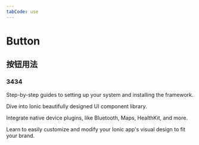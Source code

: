 ```yaml
---
tabCode: use
---
```


# Button

## 按钮用法
### 3434

<DocsCards>
    <DocsCard
        header="Installation Guide"
        href="/intro/cli"
        icon="/icons/guide-installation-icon.svg"
        hoverIcon="/icons/guide-installation-icon-hover.svg"
    >
        <p>Step-by-step guides to setting up your system and installing the framework.</p>
    </DocsCard>
    <DocsCard
        header="UI Components"
        href="/components"
        icon="/icons/guide-components-icon.svg"
        hoverIcon="/icons/guide-components-icon-hover.svg"
    >
        <p>Dive into Ionic beautifully designed UI component library.</p>
    </DocsCard>
    <DocsCard
        header="Native Functionality"
        href="/native"
        icon="/icons/guide-native-icon.svg"
        hoverIcon="/icons/guide-native-icon-hover.svg"
    >
        <p>Integrate native device plugins, like Bluetooth, Maps, HealthKit, and more.</p>
    </DocsCard>
    <DocsCard header="Theming" href="/theming/basics" icon="/icons/guide-theming-icon.svg" hoverIcon="/icons/guide-theming-icon-hover.svg">
        <p>Learn to easily customize and modify your Ionic app's visual design to fit your brand.</p>
    </DocsCard>

</DocsCards>